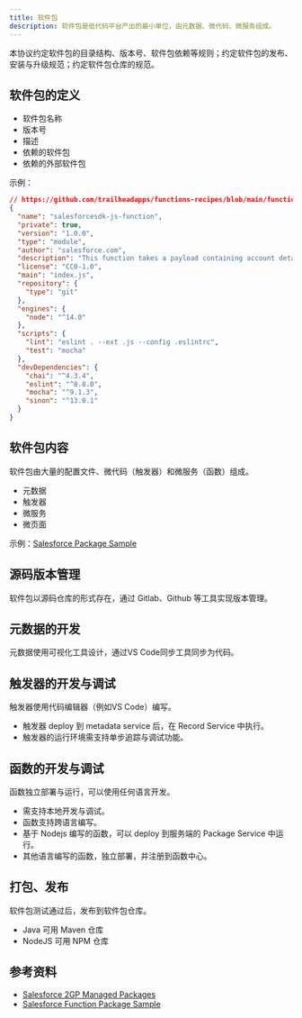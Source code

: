 ```yaml
---
title: 软件包
description: 软件包是低代码平台产出的最小单位，由元数据、微代码、微服务组成。
---
```


本协议约定软件包的目录结构、版本号、软件包依赖等规则；约定软件包的发布、安装与升级规范；约定软件包仓库的规范。

## 软件包的定义

- 软件包名称
- 版本号
- 描述
- 依赖的软件包
- 依赖的外部软件包

示例：

```json
// https://github.com/trailheadapps/functions-recipes/blob/main/functions/03_Context_SalesforceSDK_JS/package.json
{
  "name": "salesforcesdk-js-function",
  "private": true,
  "version": "1.0.0",
  "type": "module",
  "author": "salesforce.com",
  "description": "This function takes a payload containing account details, and creates the record. It then uses a SOQL query to return the newly created Account.",
  "license": "CC0-1.0",
  "main": "index.js",
  "repository": {
    "type": "git"
  },
  "engines": {
    "node": "^14.0"
  },
  "scripts": {
    "lint": "eslint . --ext .js --config .eslintrc",
    "test": "mocha"
  },
  "devDependencies": {
    "chai": "^4.3.4",
    "eslint": "^8.8.0",
    "mocha": "^9.1.3",
    "sinon": "^13.0.1"
  }
}
```

## 软件包内容

软件包由大量的配置文件、微代码（触发器）和微服务（函数）组成。

- 元数据
- 触发器
- 微服务
- 微页面

示例：[Salesforce Package Sample](https://github.com/trailheadapps/functions-recipes/tree/main/force-app/main/default)

## 源码版本管理

软件包以源码仓库的形式存在，通过 Gitlab、Github 等工具实现版本管理。

## 元数据的开发

元数据使用可视化工具设计，通过VS Code同步工具同步为代码。

## 触发器的开发与调试

触发器使用代码编辑器（例如VS Code）编写。

- 触发器 deploy 到 metadata service 后，在 Record Service 中执行。
- 触发器的运行环境需支持单步追踪与调试功能。

## 函数的开发与调试

函数独立部署与运行，可以使用任何语言开发。

- 需支持本地开发与调试。
- 函数支持跨语言编写。
- 基于 Nodejs 编写的函数，可以 deploy 到服务端的 Package Service 中运行。
- 其他语言编写的函数，独立部署，并注册到函数中心。

## 打包、发布

软件包测试通过后，发布到软件包仓库。
- Java 可用 Maven 仓库
- NodeJS 可用 NPM 仓库

## 参考资料

- [Salesforce 2GP Managed Packages](https://developer.salesforce.com/docs/atlas.en-us.sfdx_dev.meta/sfdx_dev/sfdx_dev_dev2gp_comparison.htm)
- [Salesforce Function Package Sample](https://github.com/trailheadapps/functions-recipes/tree/main/functions/03_Context_SalesforceSDK_JS)